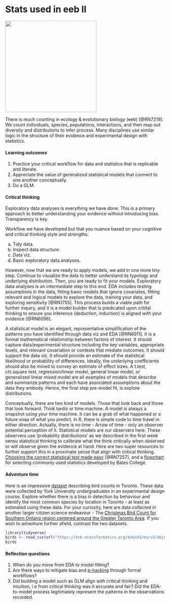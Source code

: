 # Stats used in eeb II {#eebII}  

![](./eebII.png){width=3in}   

There is much counting in ecology & evolutionary biology (eeb) [@RN7219]. We count individuals, species, populations, interactions, and then map out diversity and distributions to infer process. Many disciplines use similar logic in the structure of their evidence and experimental design with statistics.    

#### Learning outcomes {-}  
1. Practice your critical workflow for data and statistics that is replicable and literate.  
2. Appreciate the value of generalized statistical models that connect to one another conceptually.   
3. Do a GLM.  

#### Critical thinking {-}  
Exploratory data analyses is everything we have done. This is a primary approach to better understanding your evidence without introducing bias. Transparency is key.  

Workflow we have developed but that you nuance based on your cognitive and critical thinking style and strengths.  

a. Tidy data.  
b. Inspect data structure.  
c. Data viz.  
d. Basic exploratory data analyses.  

However, now that we are ready to apply models, we add in one more tiny step. Continue to visualize the data to better understand its typology and underlying distribution. Then, you are ready to fit your models. Exploratory data analyses is an intermediate step to this end. EDA includes testing assumptions in the data, fitting basic models that ignore covariates, fitting relevant and logical models to explore the data, training your data, and exploring sensitivity [@RN1755]. This process builds a viable path for further inquiry, and it is a model builder that is predicated upon critital thinking to ensure you inference (deduction, induction) is aligned with your evidence [@RN6096].  

A statistical model is an elegant, representative simplification of the patterns you have identified through data viz and EDA [@RN6911]. It is a formal mathematical relationship between factors of interest. It should capture data/experimental structure including the key variables, appropriate levels, and relevant covariation or contexts that mediate outcomes. It should support the data viz. It should provide an estimate of the statistical likelihood or probability of differences. Ideally, the underlying coefficients should also be mined to convey an estimate of effect sizes. A t.test, chi.square test, regression/linear model, general linear model, or generalized linear mixed model are all examples of models that describe and summarize patterns and each have associated assumptions about the data they embody. Hence, the final step pre-model fit, is explore distributions.

Conceptually, there are two kind of models. Those that look back and those that look forward. Think tardis or time machine. A model is always a snapshot using your time machine. It can be a grab of what happened or a future snap of what you predict. In R, there is simple code to time travel in either direction. Actually, there is no time - Arrow of time - only an observer potential perception of it. Statistical models are our observers here. These observers use ‘probability distributions’ as we described in the first week sensu statistical thinking to calibrate what the think critically when  observed or will observe given the evidence at hand. Here are two super resources to further support this in a proximate sense that align with critical thinking. [Choosing the correct statistical test made easy](https://med.cmb.ac.lk/SMJ/VOLUME%203%20DOWNLOADS/Page%2033-37%20-%20Choosing%20the%20correct%20statistical%20test%20made%20easy.pdf) [@RN7257], and a [flowchart](./flowchart.jpg) for selecting commonly used statistics developed by Bates College.   

#### Adventure time {-}  
Here is an impressive [dataset](https://knb.ecoinformatics.org/view/doi%3A10.5063%2F6M357V) describing bird counts in Toronto. These data were collected by York University undergraduates in an experimental design course. Explore whether there is a bias in detection by behaviour and identify the most common species by location in Toronto - at least as estimated using these data. For your curiosity, here are data collected in another larger citizen science endeavour - The [Christmas Bird Count for Southern Ontario region centered around the Greater Toronto Area](https://knb.ecoinformatics.org/view/doi%3A10.5063%2FF1RF5SDJ). If you wish to adventure further afield, contrast the two datasets.          

```r
library(tidyverse)
birds <- read_csv(url("https://knb.ecoinformatics.org/knb/d1/mn/v2/object/urn%3Auuid%3Aa84a9673-878a-4c43-ba08-570b2d38bdc9"))
birds

```

#### Reflection questions {-}  
1. When do you move from EDA to model fitting?  
2. Are there ways to mitigate bias and [p-hacking](https://www.wired.com/story/were-all-p-hacking-now/) through formal workflows?  
3. Did building a model such as GLM align with critical thinking and intuition, i.e from critical thinking was it accurate and fair? Did the EDA-to-model process legitimately represent the patterns in the observations recorded. 
